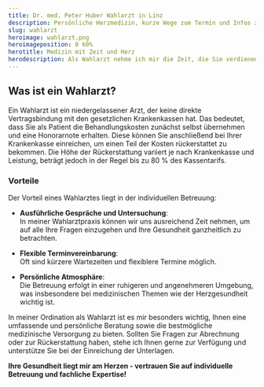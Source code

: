 ```yaml
---
title: Dr. med. Peter Huber Wahlarzt in Linz
description: Persönliche Herzmedizin, kurze Wege zum Termin und Infos zur Kassenrückerstattung - kompakt und verständlich.
slug: wahlarzt
heroimage: wahlarzt.png
heroimageposition: 0 60%
herotitle: Medizin mit Zeit und Herz
herodescription: Als Wahlarzt nehme ich mir die Zeit, die Sie verdienen - mit individueller Betreuung, moderner Diagnostik und einem persönlichen Ansatz. Erfahren Sie mehr über die Vorteile einer Wahlordination.
---
```



## Was ist ein Wahlarzt?

Ein Wahlarzt ist ein niedergelassener Arzt, der keine direkte Vertragsbindung mit den gesetzlichen Krankenkassen hat. Das bedeutet, dass Sie als Patient die Behandlungskosten zunächst selbst übernehmen und eine Honorarnote erhalten. Diese können Sie anschließend bei Ihrer Krankenkasse einreichen, um einen Teil der Kosten rückerstattet zu bekommen. Die Höhe der Rückerstattung variiert je nach Krankenkasse und Leistung, beträgt jedoch in der Regel bis zu 80 % des Kassentarifs.

### Vorteile

Der Vorteil eines Wahlarztes liegt in der individuellen Betreuung:

- **Ausführliche Gespräche und Untersuchung**:  
  In meiner Wahlarztpraxis können wir uns ausreichend Zeit nehmen, um auf alle Ihre Fragen einzugehen und Ihre Gesundheit ganzheitlich zu betrachten.

- **Flexible Terminvereinbarung**:  
  Oft sind kürzere Wartezeiten und flexiblere Termine möglich.
- **Persönliche Atmosphäre**:  
  Die Betreuung erfolgt in einer ruhigeren und angenehmeren Umgebung, was insbesondere bei medizinischen Themen wie der Herzgesundheit wichtig ist.

In meiner Ordination als Wahlarzt ist es mir besonders wichtig, Ihnen eine umfassende und persönliche Beratung sowie die bestmögliche medizinische Versorgung zu bieten. Sollten Sie Fragen zur Abrechnung oder zur Rückerstattung haben, stehe ich Ihnen gerne zur Verfügung und unterstütze Sie bei der Einreichung der Unterlagen.

**Ihre Gesundheit liegt mir am Herzen - vertrauen Sie auf individuelle Betreuung und fachliche Expertise!**

<ScheduleAppointment></ScheduleAppointment>
